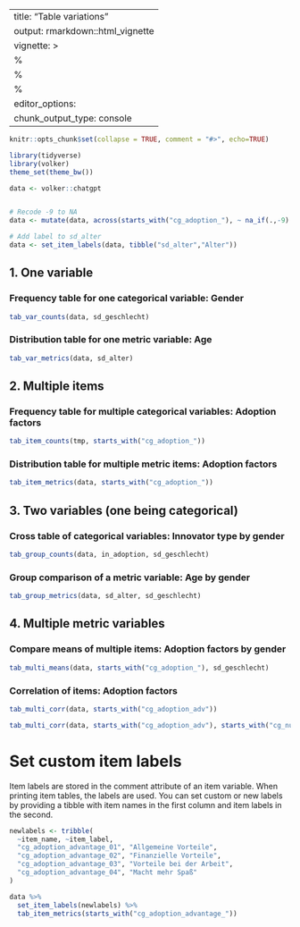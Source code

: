 
---
title: "Table variations"
output: rmarkdown::html_vignette
vignette: >
  %\VignetteIndexEntry{Table variations}
  %\VignetteEncoding{UTF-8}
  %\VignetteEngine{knitr::rmarkdown}
editor_options: 
  chunk_output_type: console
---

```r

knitr::opts_chunk$set(collapse = TRUE, comment = "#>", echo=TRUE)

library(tidyverse)
library(volker)
theme_set(theme_bw())

data <- volker::chatgpt


# Recode -9 to NA
data <- mutate(data, across(starts_with("cg_adoption_"), ~ na_if(.,-9)  ))

# Add label to sd_alter
data <- set_item_labels(data, tibble("sd_alter","Alter")) 

```

## 1. One variable


### Frequency table for one categorical variable: Gender
```r

tab_var_counts(data, sd_geschlecht)

```

### Distribution table for one metric variable: Age
```r

tab_var_metrics(data, sd_alter)

```

## 2. Multiple items

### Frequency table for multiple categorical variables: Adoption factors
```r

tab_item_counts(tmp, starts_with("cg_adoption_"))

```

### Distribution table for multiple metric items: Adoption factors
```r

tab_item_metrics(data, starts_with("cg_adoption_"))

```

## 3. Two variables (one being categorical)

### Cross table of categorical variables: Innovator type by gender

```r

tab_group_counts(data, in_adoption, sd_geschlecht)

```

### Group comparison of a metric variable: Age by gender

```r

tab_group_metrics(data, sd_alter, sd_geschlecht)

```

## 4. Multiple metric variables

### Compare means of multiple items: Adoption factors by gender
```r

tab_multi_means(data, starts_with("cg_adoption_"), sd_geschlecht)

```

### Correlation of items: Adoption factors
```r

tab_multi_corr(data, starts_with("cg_adoption_adv"))

tab_multi_corr(data, starts_with("cg_adoption_adv"), starts_with("cg_nutzen"))

```

# Set custom item labels

Item labels are stored in the comment attribute of an item variable. 
When printing item tables, the labels are used. You can set custom or 
new labels by providing a tibble with item names in the first column
and item labels in the second.

```r

newlabels <- tribble(
  ~item_name, ~item_label,
  "cg_adoption_advantage_01", "Allgemeine Vorteile",
  "cg_adoption_advantage_02", "Finanzielle Vorteile",
  "cg_adoption_advantage_03", "Vorteile bei der Arbeit",
  "cg_adoption_advantage_04", "Macht mehr Spaß"
)

data %>% 
  set_item_labels(newlabels) %>% 
  tab_item_metrics(starts_with("cg_adoption_advantage_"))


```

